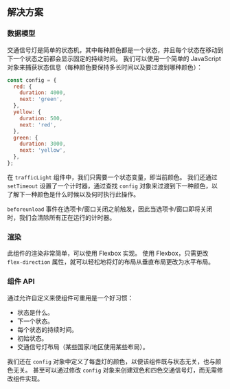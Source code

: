 
## 解决方案

### 数据模型

交通信号灯是简单的状态机，其中每种颜色都是一个状态，并且每个状态在移动到下一个状态之前都会显示固定的持续时间。 我们可以使用一个简单的 JavaScript 对象来捕获状态信息（每种颜色要保持多长时间以及要过渡到哪种颜色）：

```js
const config = {
  red: {
    duration: 4000,
    next: 'green',
  },
  yellow: {
    duration: 500,
    next: 'red',
  },
  green: {
    duration: 3000,
    next: 'yellow',
  },
};
```

在 `trafficLight` 组件中，我们只需要一个状态变量，即当前颜色。 我们还通过 `setTimeout` 设置了一个计时器，通过查找 `config` 对象来过渡到下一种颜色，以了解下一种颜色是什么时候以及何时执行此操作。

`beforeunload` 事件在选项卡/窗口关闭之前触发，因此当选项卡/窗口即将关闭时，我们会清除所有正在运行的计时器。

### 渲染

此组件的渲染非常简单，可以使用 Flexbox 实现。 使用 Flexbox，只需更改 `flex-direction` 属性，就可以轻松地将灯的布局从垂直布局更改为水平布局。

### 组件 API

通过允许自定义来使组件可重用是一个好习惯：

* 状态是什么。
* 下一个状态。
* 每个状态的持续时间。
* 初始状态。
* 交通信号灯布局（某些国家/地区使用某些布局）。

我们还在 `config` 对象中定义了每盏灯的颜色，以便该组件既与状态无关，也与颜色无关。 甚至可以通过修改 `config` 对象来创建双色和四色交通信号灯，而无需修改组件实现。

<TestCases />

<Notes />

